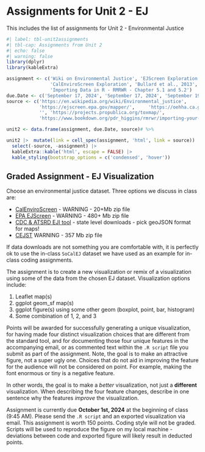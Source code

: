 # Assignments for Unit 2 - EJ {#sec-assignment2}

::: {.callout-note appearance="simple"}
This includes the list of assignments for Unit 2 - Environmental Justice
:::

```r
#| label: tbl-unit2assignments
#| tbl-cap: Assignments from Unit 2
#| echo: false
#| warning: false
library(dplyr)
library(kableExtra)

assignment <- c('Wiki on Environmental Justice', 'EJScreen Exploration',
                'CalEnviroScreen Exploration', 'Bullard et al., 2013', 'ProPublica - Sacrifice Zones',
                'Importing Data in R - RMRWR - Chapter 5.1 and 5.2')
due.Date <- c('September 17, 2024', 'September 17, 2024', 'September 19, 2024', 'September 19, 2024', 'September 24, 2024', 'September 26, 2024')
source <- c('https://en.wikipedia.org/wiki/Environmental_justice',
            'https://ejscreen.epa.gov/mapper/',     'https://oehha.ca.gov/calenviroscreen/report/calenviroscreen-40',
            '', 'https://projects.propublica.org/toxmap/',
            'https://www.bookdown.org/pdr_higgins/rmrwr/importing-your-data-into-r.html#reading-data-with-the-readr-package')

unit2 <- data.frame(assignment, due.Date, source)# %>% 

unit2 |>  mutate(link = cell_spec(assignment, 'html', link = source)) |> 
  select(-source, -assignment) |> 
  kableExtra::kable('html', escape = FALSE) |>  
  kable_styling(bootstrap_options = c('condensed', 'hover'))

```

## Graded Assignment - EJ Visualization

Choose an environmental justice dataset. Three options we  discuss in class are:

-   [CalEnviroScreen](https://oehha.ca.gov/media/downloads/calenviroscreen/document/calenviroscreen40shpf2021shp.zip) - WARNING - 20+Mb zip file
-   [EPA EJScreen](https://gaftp.epa.gov/EJSCREEN/2021/EJSCREEN_2021_USPR.gdb.zip) - WARNING - 480+ Mb zip file
-   [CDC & ATSRD EJI tool](https://experience.arcgis.com/experience/10788c3e860d489e9e8a63a2238bb63d) - state level downloads - pick geoJSON format for maps!
-   [CEJST](https://static-data-screeningtool.geoplatform.gov/data-versions/1.0/data/score/downloadable/1.0-shapefile-codebook.zip) WARNING - 357 Mb zip file

If data downloads are not something you are comfortable with, it is perfectly ok to use the in-class `SoCalEJ` dataset we have used as an example for in-class coding assignments.

The assignment is to create a new visualization or remix of a visualization using some of the data from the chosen EJ dataset. Visualization options include:

1.  Leaflet map(s)
2.  ggplot geom_sf map(s)
3.  ggplot figure(s) using some other geom (boxplot, point, bar, histogram)
4.  Some combination of 1, 2, and 3

Points will be awarded for successfully generating a unique visualization, for having made four distinct visualization choices that are different from the standard tool, and for documenting those four unique features in the accompanying email, or as commented text within the `.R script` file you submit as part of the assignment. Note, the goal is to make an attractive figure, not a super ugly one. Choices that do not aid in improving the feature for the audience will not be considered on point. For example, making the font enormous or tiny is a negative feature.

In other words, the goal is to make a *better* visualization, not just a **different** visualization. When describing the four feature changes, describe in one sentence why the features *improve* the visualization.

Assignment is currently due **October 1st, 2024** at the beginning of class (9:45 AM). Please send the `.R script` and an exported visualization via email. This assignment is worth 150 points. Coding style will not be graded. Scripts will be used to reproduce the figure on my local machine - deviations between code and exported figure will likely result in deducted points.
